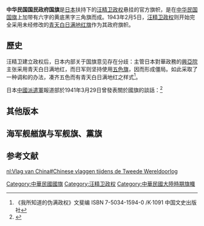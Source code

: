 {{Infobox Flag
| Name = 中华民国国民政府国旗
| Type = 
| Article = 
| Image = Flag of the Republic of China-Nanjing (Peace, Anti-Communism, National Construction).svg
| Nickname = 
| Use = 110000
| Symbol = 
| Proportion = 2:3
| Adoption = 1940年
| Design = 带有附加三角旗的[[中华民国国旗|中华民国国旗]]（1943年2月5日前）
| Image2 = Flag of the Republic of China.svg
| Nickname2 = 
| Use2 = 110110
| Symbol2 = 
| Proportion2 = 2:3
| Adoption2 = 1943年
| Design2 = 没有附加三角旗的[[中华民国国旗|中华民国国旗]]（1943年2月5日后）
}}

'''中华民国国民政府国旗'''是[[大日本帝国|日本]]扶持下的[[汪精卫政权|汪精卫政权]]悬挂的官方旗帜，是在[[中华民国国旗|中华民国国旗]]上加带有六字的黄底黑字三角旗而成。1943年2月5日，[[汪精卫政权|汪精卫政权]]则开始完全采用未经修改的[[青天白日满地红旗|青天白日满地红旗]]作为其政府旗帜。

==歷史==
汪精卫建立政权后，日本内部关于国旗意见存在分歧：主管日本對華政務的[[興亞院|興亞院]]主张采用青天白日满地红，而日军则坚持使用[[五色旗_(中華民國)|五色旗]]，因而形成僵局。如此采取了一种调和的办法，凑齐五色而有青天白日满地红之样式<ref>《我所知道的伪满政权》文斐编 ISBN 7-5034-1594-0 /K·1091 中国文史出版社</ref>。

日本[[中國派遣軍|中國派遣軍]]報道部於1941年3月29日曾發表關於國旗的談話：<ref>{{cite book | language = zh | author = 山西省公署秘書處情報室 | coauthors =  | title = 國民政府還都專刊 | url = http://www.cadal.zju.edu.cn/renrenbook/02006243/ | date = 1931 | location =  | publisher =  | id =  | isbn =  | pages = 17 }}{{Dead link|date=2020年3月 |bot=InternetArchiveBot |fix-attempted=yes }}</ref>

{{quote|width=550px|
中國新中央政府，其國旗用青天白日滿地紅旗；在事變中為與重慶方面之旗有所分別，乃在該旗上附加以黃色三角旗，上有「和平反共建國」六字中四字或六字，以明其標識。自事變以來，皇軍與高揭青天白日反抗勢力相戰，我佔領地區內，見有敵性之標識，斷乎取締之，而新中央政府之國旗仍舊用青天白日滿地紅旗，則前線將兵無論矣，即國民亦有難忍之情感，且於取締治安之點，亦有極不便與困難。然而以汪精衛氏為中心之新中央政府，非革命也，乃以繼承國民政府法統，為根本方針，在使中華民國之更新上，以青天白日滿地紅旗為國旗，亦系理論與維持民心繼承法統之當然，且立於日華善鄰基調之上之新中央政府其國內問題，以青天白日旗為適當，而僅用此旗者，系由於大乘的精神，以此為更生中國之國旗，而再確認之，並可協助新中央政府之發展，然事變今仍在繼續中，則於我方作戰及警備之必要上，不可不明晰判別新中央政府國旗，與交戰敵人之旗，因而新中央政府方面不問為國旗、軍旗、黨旗，如為青天白日旗者，暫附以宜揚和平、反共、建國意義，黃地三角旗之標識，以與敵性之青天白日旗有所區別，此亦當然之事。而在繼續作戰中，有絕對之必要，日本對於新中央政府採用青天白日旗，有善意諒解，而對於日華雙方，宜善於諒解之為要，同時不可不認識中央政府，自動的附以標識之事實。
}}

==其他版本==
{{Begin flag gallery}}
{{Flag entry|Image=Flag of the Republic of China-Nanjing (Peace, Anti-Communism).svg|Width=270|Caption=[[File:IFIS_Historical.svg|20px]] [[File:IFIS_Alternate.svg|20px]] 和平反共}}
{{Flag entry|Image=Flag of the Republic of China-Nanjing (Peace, National Construction).svg|Width=270|Caption=[[File:IFIS_Historical.svg|20px]] [[File:IFIS_Alternate.svg|20px]] 和平建國}}
{{Flag entry|Image=Flag of the Republic of China.svg|Caption=[[File:IFIS_Historical.svg|20px]] 其他版本的汪精衛政權國旗，1943年啟用}}
{{Flag entry|Image=Vertical Flag of the Republic of China.svg|Caption=[[File:IFIS_Historical.svg|20px]] 其他版本的汪精衛政權國旗，1943年啟用}}
{{End flag gallery}}

== 海军舰艏旗与军舰旗、黨旗==
{{Begin flag gallery}}
{{Flag entry|Image=Flag of the Republic of China-Nanjing (Naval Jack).svg|Width=270 |Caption=[[File:IFIS_Historical.svg|20px]] 1940年至1945年间使用的海军舰艏旗}}
{{Flag entry|Image=Flag of the Republic of China-Nanjing (War Ensign).svg|Caption=[[File:IFIS_Historical.svg|20px]] 1942年至1945年间使用的[[军舰旗|军舰旗]]}}
{{Flag entry|Image=Naval Jack of the Republic of China.svg|Caption=[[File:IFIS_Historical.svg|20px]] 1942年至1945年间使用的[[中國國民黨_(汪精衛政權)|中國國民黨]][[中國國民黨黨旗|黨旗]]}}
{{Flag entry|Image=Flag of the Republic of China.svg|Caption=[[File:IFIS_Historical.svg|20px]] 1942年至1945年间外交使用的[[中華民國國旗|中華民國國旗]]}}
{{End flag gallery}}

== 参考文献 ==
{{Reflist}}

[[Category:中華民國國旗|Category:中華民國國旗]]
[[Category:汪精卫政权|Category:汪精卫政权]]
[[Category:中華民國大陸時期旗幟|Category:中華民國大陸時期旗幟]]

[[nl:Vlag_van_China#Chinese_vlaggen_tijdens_de_Tweede_Wereldoorlog|nl:Vlag van China#Chinese vlaggen tijdens de Tweede Wereldoorlog]]